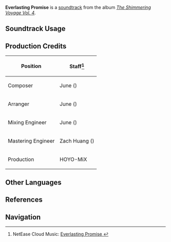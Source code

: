 {{Soundtrack Infobox
|image          = The Shimmering Voyage Vol 4.png
|album          = The Shimmering Voyage Vol. 4
|disc           = 1
|number         = 25
|featured       = 
|featured2      = 
|featured3      = 
|featured_disc  = 
|featured_disc2 = 
|featured_disc3 = 
|youtube_id     = e0MNWJhWgOI
|spotify_id     = 09f5vi5fflc0L0kxWPUJRx
|previous       = Teegesellschaft of the Hexenzirkel
|next           = Meeting and Passing
}}
'''Everlasting Promise''' is a [[soundtrack]] from the album ''[[The Shimmering Voyage Vol. 4]]''.

==Soundtrack Usage==
{{Soundtrack Usage
|location          = 
|quest             = World-Order Narration
|domain            = 
|eventgameplay     = 
|special_displayed = 
|special           = 
|teapot            = 
|mediaoriginal     =
}}
<!--
==Other Arrangements==
{{Files by Category Gallery|Media Using an Unreleased Arrangement of {{subst:#titleparts:{{subst:PAGENAME}}}} Soundtrack}}
-->
==Production Credits==
{| class="wikitable"
! Position
! Staff<ref>NetEase Cloud Music: [https://music.163.com/#/song?id=2613484737 Everlasting Promise {{zh|终久的夙诺}}]</ref>
|-
! Composer
| June ({{zh|刘越}})
|-
! Arranger
| June ({{zh|刘越}})
|-
! Mixing Engineer
| June ({{zh|刘越}})
|-
! Mastering Engineer
| Zach Huang ({{zh|黄巍}})
|-
! Production
| HOYO-MiX
|}

<!--
==Gallery==
<gallery>
</gallery>

==Trivia==
-->

==Other Languages==
{{Other Languages
|en      = Everlasting Promise
|zhs     = 
|zhs_rm  = 
|zht     = 
|zht_rm  = 
|zh_tl   = 
|ja      = 
|ja_rm   = 
|ja_tl   = 
}}

==References==
{{Reflist}}

==Navigation==
{{Soundtrack Navbox|The Shimmering Voyage|4}}